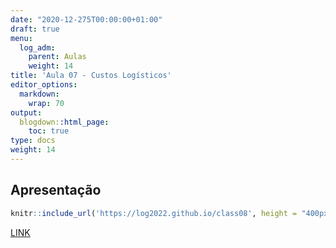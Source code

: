```yaml
---
date: "2020-12-275T00:00:00+01:00"
draft: true
menu:
  log_adm:
    parent: Aulas
    weight: 14
title: 'Aula 07 - Custos Logísticos'
editor_options: 
  markdown: 
    wrap: 70
output: 
  blogdown::html_page:
    toc: true
type: docs
weight: 14
---
```


## Apresentação

```r
knitr::include_url('https://log2022.github.io/class08', height = "400px")
```

[LINK](https://log2022.github.io/class08)


